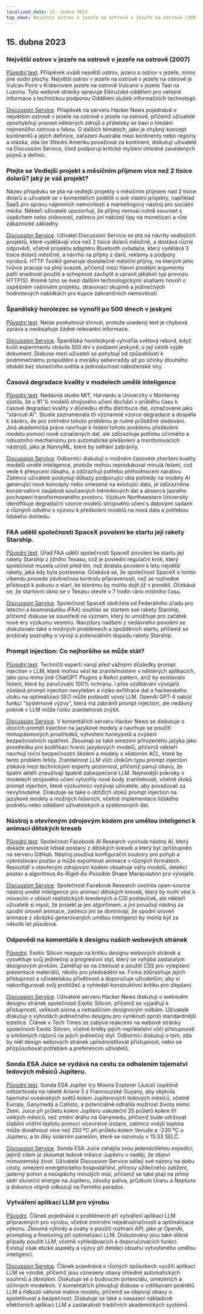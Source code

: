 ```yaml
---
localized_date: 15. dubna 2023
top_news: Největší ostrov v jezeře na ostrově v jezeře na ostrově (2007)
---
```




<CallToAction />

<Steps>

## 15. dubna 2023

### Největší ostrov v jezeře na ostrově v jezeře na ostrově (2007)

[Původní text](https://www.elbruz.org/special-projects/islands-and-lakes/).
Příspěvek uvádí největší ostrov, jezero a ostrov v jezeře, mimo jiné vodní plochy. Největší ostrov v jezeře na ostrově v jezeře na ostrově je Vulcan Point v Kráterovém jezeře na ostrově Vulcano v jezeře Taal na Luzonu. Tyto webové stránky spravuje Elbruzské oddělení pro veřejné informace s technickou podporou Oddělení služeb informačních technologií.

[Discussion Service](http://news.ycombinator.com/item?id=35567026).
Příspěvek na serveru Hacker News pojednává o největším ostrově v jezeře na ostrově v jezeře na ostrově, přičemž uživatelé zpochybňují pravost některých zdrojů a přátelsky se baví o hledání nejmenšího ostrova s řekou. O dalších tématech, jako je chybný koncept kontinentů a jejich definice, zařazení Austrálie mezi kontinenty nebo regiony a otázka, zda lze Střední Ameriku považovat za kontinent, diskutují uživatelé na Discussion Service, čímž podporují kritické myšlení ohledně zavedených pojmů a definic.

### Ptejte se Vedlejší projekt s měsíčním příjmem více než 2 tisíce dolarů? jaký je váš projekt?

Název příspěvku se ptá na vedlejší projekty s měsíčním příjmem nad 2 tisíce dolarů a uživatelé se v komentářích podělili o své vlastní projekty, například SaaS pro správu nájemních nemovitostí a marketingový nástroj pro sociální média. Někteří uživatelé upozorňují, že příjmy nemusí nutně souviset s úspěchem nebo ziskovostí, zatímco jiní nabízejí tipy na monetizaci a růst zákaznické základny.

[Discussion Service](http://news.ycombinator.com/item?id=35567822).
Uživatel Discussion Service se ptá na návrhy vedlejších projektů, které vydělávají více než 2 tisíce dolarů měsíčně, a dostává různé odpovědi, včetně projektu adaptéru Bluetooth ovladače, který vydělává 3 tisíce dolarů měsíčně, a návrhů na příjmy z darů, reklamy a podpory výrobců. HTTP Toolkit generuje dostatečné měsíční příjmy, na kterých jeho tvůrce pracuje na plný úvazek, přičemž mezi hlavní prodejní argumenty patří snadnost použití a schopnost zachytit a upravit jakýkoli typ provozu HTTP(S). Kromě toho se mezi dalšími technologickými snahami hovoří o úspěšném vášnivém projektu, stravovací skupině a jedinečných hodnotových nabídkách pro kupce zahraničních nemovitostí.

### Španělský horolezec se vynořil po 500 dnech v jeskyni

[Původní text](https://www.cbc.ca/news/world/spain-cave-500-days-beatriz-flamini-1.6810428).
Nelze poskytnout shrnutí, protože uvedený text je chybová zpráva a neobsahuje žádné relevantní informace.

[Discussion Service](http://news.ycombinator.com/item?id=35571481).
Španělská horolezkyně vytvořila světový rekord, když kvůli experimentu strávila 500 dní v podzemí jeskyně, o její cestě vyjde dokument. Diskuse mezi uživateli se pohybují od způsobilosti k podmínečnému propuštění a morálky sebevraždy až po účinky dlouhého období bez slunečního světla a jednoduchost náboženské víry.

### Časová degradace kvality v modelech umělé inteligence

[Původní text](https://www.nannyml.com/blog/91-of-ml-perfomance-degrade-in-time).
Nedávná studie MIT, Harvardu a Univerzity v Monterrey zjistila, že u 91 % modelů strojového učení dochází v průběhu času k časové degradaci kvality v důsledku driftu distribuce dat, označované jako "stárnutí AI". Studie zaznamenala tři významné vzorce degradace a dospěla k závěru, že pro zmírnění tohoto problému je nutné průběžné sledování. Jiná akademická práce navrhuje k řešení tohoto problému přeškolení modelu pomocí nově označených dat, ale zdůrazňuje potřebu účinného a robustního mechanismu pro automatické přeškolení a monitorovacích nástrojů, jako je NannyML, které by selhání zabránily.

[Discussion Service](http://news.ycombinator.com/item?id=35566145).
Odborníci diskutují o možném časovém zhoršení kvality modelů umělé inteligence, protože mohou reprodukovat minulá řešení, což vede k přesycení obsahu, a zdůrazňují potřebu přehodnocení narativu. Zatímco uživatelé poskytují důkazy podporující oba pohledy na modely AI generující nové koncepty nebo omezené na existující data, je zdůrazněna konzervativní zaujatost současných tréninkových dat a absence jasného pochopení transformovaného prostoru. Výzkum Northwestern University identifikuje degradační vzorce modelů strojového učení s datovými sadami z různých odvětví s výzvou k přeškolení modelů na nová data a potřebou lidského dohledu.

### FAA udělil společnosti SpaceX povolení ke startu její rakety Starship.

[Původní text](https://arstechnica.com/science/2023/04/green-light-go-spacex-receives-a-launch-license-from-the-faa-for-starship/).
Úřad FAA udělil společnosti SpaceX povolení ke startu její rakety Starship z jižního Texasu, což je poslední regulační krok, který společnost musela učinit před tím, než dostala povolení k letu největší rakety, jaká kdy byla postavena. Očekává se, že společnost SpaceX o tomto víkendu provede závěrečnou kontrolu připravenosti, než se rozhodne přistoupit k pokusu o start, ke kterému by mohlo dojít již v pondělí. Očekává se, že startovní okno se v Texasu otevře v 7 hodin ráno místního času.

[Discussion Service](http://news.ycombinator.com/item?id=35575298).
Společnost SpaceX obdržela od Federálního úřadu pro letectví a kosmonautiku (FAA) souhlas se startem své rakety Starship, přičemž diskuse se soustředí na význam, který to umožňuje pro začátek nové éry výzkumu vesmíru. Navzdory nadšení z nedávného povolení se diskutovalo také o možných problémech a zpožděních startu, přičemž se probíraly poznatky o vývoji a potenciálním dopadu rakety Starship.

### Prompt injection: Co nejhoršího se může stát?

[Původní text](https://simonwillison.net/2023/Apr/14/worst-that-can-happen/).
Techničtí experti varují před vážnými důsledky prompt injection v LLM, které mohou vést ke zranitelnostem v některých aplikacích, jako jsou mimo jiné ChatGPT Plugins a ReAct pattern, aniž by existovalo řešení, které by zaručovalo 100% ochranu. I přes vzdělávání vývojářů zůstává prompt injection nevyřešen a riziko exfiltrace dat a hackerského útoku na optimalizaci SEO může poškodit vývoj LLM. OpenAI GPT-4 nabízí funkci "systémové výzvy", která má zabránit prompt injection, ale nedávný pokrok v LLM může riziko zranitelnosti zvýšit.

[Discussion Service](http://news.ycombinator.com/item?id=35572290).
V komentářích serveru Hacker News se diskutuje o útocích prompt injection na jazykové modely a navrhuje se použití mimopásmových prostředků, vytvoření honeypotů a zvýšení bezpečnostních opatření. Zkoumají se také omezení přirozeného jazyka jako prostředku pro kodifikaci hranic jazykových modelů, přičemž někteří navrhují roční bezpečnostní školení a modely s vědomím ACL, které by tento problém řešily. Zranitelnost LLM vůči útokům typu prompt injection získává mezi technickými experty pozornost, přičemž panují obavy, že špatní aktéři zneužívají špatně zabezpečené LLM. Nejnovější pokroky v modelech strojového učení vytvořily nové body zranitelnosti, včetně útoků prompt injection, které výzkumníci vyzývají uživatele, aby považovali za nevyhnutelné. Diskutuje se také o obtížích útoků prompt injection na jazykové modely a možných řešeních, včetně implementace lidského podnětu nebo oddělení uživatelských a systémových dat.

### Nástroj s otevřeným zdrojovým kódem pro umělou inteligenci k animaci dětských kreseb

[Původní text](https://github.com/facebookresearch/AnimatedDrawings).
Společnost Facebook AI Research vyvinula nástroj AI, který dokáže animovat lidské postavy z dětských kreseb a který byl zpřístupněn na serveru GitHub. Nástroj používá konfigurační soubory pro pohyb a vykreslování postav a může exportovat animace v různých formátech. Repozitář s otevřeným zdrojovým kódem obsahuje váhy modelů, detekci postav a algoritmus As-Rigid-As-Possible Shape Manipulation pro vývojáře.

[Discussion Service](http://news.ycombinator.com/item?id=35565681).
Společnost Facebook Research uvolnila open-source nástroj umělé inteligence pro animaci dětských kreseb, který by mohl vést k inovacím v oblasti realistických kreslených a CGI postaviček, ale někteří uživatelé si myslí, že projekt je jen algoritmem, a jiní považují nástroj za spodní úroveň animace, zatímco jiní se domnívají, že spodní úroveň animace z obrázků generovaných umělou inteligencí by mohla být za několik let působivá.

### Odpovědi na komentáře k designu našich webových stránek

[Původní](https://research.exoticsilicon.com/articles/replying_to_comments).
Exotic Silicon reaguje na kritiku designu webových stránek a vysvětluje svůj jedinečný a progresivní styl, který se vyhýbá zastaralým designovým prvkům. Zaměřují se na čitelnost a použití CSS pro vylepšení prezentace materiálů, nikoliv pro předvádění se. Firma zdůrazňuje jejich přístupnost a uživatelskou přívětivost a doporučuje uživatelům, aby si nakonfigurovali svůj prohlížeč a vyhledali konstruktivní kritiku pro zlepšení.

[Discussion Service](http://news.ycombinator.com/item?id=35567285).
Uživatelé serveru Hacker News diskutují o webovém designu stránek společnosti Exotic Silicon, přičemž se vyjadřují k přístupnosti, velikosti písma a netradičním designovým volbám. Uživatelé diskutují o výhodách jedinečného designu pro vyniknutí oproti standardnější estetice. Článek v Tech Times se zabývá reakcemi na webové stránky společnosti Exotic Silicon, včetně kritiky jejich nepřátelství vůči přístupnosti a smíšených názorů na jejich jedinečný styl. Odborníci diskutují o tom, zda by měl design webových stránek upřednostňovat přístupnost, nebo se přizpůsobovat potřebám a preferencím uživatelů.

### Sonda ESA Juice se vydává na cestu za odhalením tajemství ledových měsíců Jupiteru.

[Původní text](https://www.esa.int/Science_Exploration/Space_Science/Juice/ESA_s_Juice_lifts_off_on_quest_to_discover_secrets_of_Jupiter_s_icy_moons).
Sonda ESA Jupiter Icy Moons Explorer (Juice) úspěšně odstartovala na raketě Ariane 5 z Francouzské Guyany, aby objevila tajemství oceánských světů kolem Jupiterových ledových měsíců, včetně Europy, Ganymeda a Callisto, a potenciálně odhalila možnost života mimo Zemi. Juice při průletu kolem Jupiteru uskuteční 35 průletů kolem tří velkých měsíců, než změní dráhu na Ganymedu, přičemž bude udržovat stabilní vnitřní teplotu pomocí vícevrstvé izolace, zatímco vnější teplota může dosáhnout více než 250 ºC při průletu kolem Venuše a -230 ºC u Jupiteru, a to díky solárním panelům, které se rozvinuly v 15:33 SELČ.

[Discussion Service](http://news.ycombinator.com/item?id=35574177).
Sonda ESA Juice zahájila svou jedenáctiletou expedici, jejímž cílem je zkoumat ledové měsíce Jupiteru v naději, že objeví mimozemský život. Uživatelé Discussion Service sdílejí své názory na dobu cesty, omezení energetického hospodářství, přínosy užitečného zatížení, jaderný pohon a neúspěchy minulých misí, přičemž se také ptají na přímý sběr sluneční energie na Jupiteru, zásoby paliva, průzkum Uranu a Neptunu a dokonce vtipně odkazují na Fermiho paradox.

### Vytváření aplikací LLM pro výrobu

[Původní](https://huyenchip.com/2023/04/11/llm-engineering.html).
Článek pojednává o problémech při vytváření aplikací LLM připravených pro výrobu, včetně zmírnění nejednoznačnosti a optimalizace výkonu. Zkoumá výhody a úvahy o použití rozhraní API, jako je OpenAI, prompting a finetuning při optimalizaci LLM. Diskutovány jsou také slibné případy použití LLM, včetně vyhledávacích a doporučovacích funkcí. Existují však etické aspekty a výzvy při detekci obsahu vytvořeného umělou inteligencí.

[Discussion Service](http://news.ycombinator.com/item?id=35565212).
Článek pojednává o různých způsobech využití aplikací LLM ve výrobě, přičemž jsou vzneseny obavy ohledně automatických souhrnů a zkreslení. Diskutuje se o budoucím potenciálu, omezeních a účinných modelech. V komentářích převažují diskuse o vstřikování podnětů LLM a řídkosti váhové matice modelu, přičemž se objevují obavy o spolehlivost a bezpečnost. Diskutuje se také o nasazení nákladově efektivních aplikací LLM a zastaralosti tradičních akademických systémů.

</Steps>
